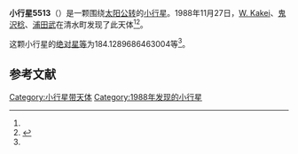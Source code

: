 {{Infobox planet
| bgcolour = #FFFFC0
| name = 5513 Yukio
| symbol = 
| image = 
| caption = 
| discovery = yes
| discovery_ref = 
| discoverer = [[W._Kakei|W. Kakei]]、[[鬼沢稔|鬼沢稔]]、[[浦田武|浦田武]]
| discovery_site = [[清水町|清水町]] 
| discovered = 1988年11月27日
| designations = yes
| mp_name = 
| named_after = 
| alt_names = 1988 WB/ 1978 SB6 / 1981 RH4
| mp_category = [[主带小行星|主带小行星]]
| orbit_ref = <ref name="a">[http://ssd.jpl.nasa.gov/sbdb.cgi?sstr=5513 5513 Yukio] {{Wayback|url=http://ssd.jpl.nasa.gov/sbdb.cgi?sstr=5513 |date=20140924090210 }}，小行星數據庫瀏覽器（JPL Small-Body Database Browser）－[[美国国家航空航天局|美国国家航空航天局]]喷气推进实验室</ref>
| epoch = 2456400.5 (2013年4月18日更新)
| aphelion = {{convert|2.331504304688588|AU|km|3|abbr=on|lk=out}}
| perihelion = {{convert|2.090863049796563|AU|km|3|abbr=on}}
| semimajor = {{convert|2.211183677242576|AU|km|3|abbr=on}}
| eccentricity = 0.054414578
| period = 1200.979672 [[日|日]]<br />3.29[[儒略年|儒略年]]
| avg_speed = 
| inclination = 1.660611528402786
| asc_node = 289.771082550378
| mean_anomaly = 
| arg_peri = 184.1289686463004
| satellites = 
| physical_characteristics = yes
| dimensions = 
| mass = 
| density = 
| surface_grav = 
| escape_velocity = 
| sidereal_day = 
| axial_tilt = 
| pole_ecliptic_lat = 
| pole_ecliptic_lon = 
| albedo = 
| temperatures= 
| temp_name1 = 
| mean_temp_1 = 
| max_temp_1 = 
| temp_name2 = 
| max_temp_2 = 
| spectral_type = 
| abs_magnitude = 184.1289686463004
}}

'''小行星5513'''（{{lang-en|5513 Yukio}}）是一颗围绕[[太阳|太阳]][[公转|公转]]的[[小行星|小行星]]。1988年11月27日，[[W._Kakei|W. Kakei]]、[[鬼沢稔|鬼沢稔]]、[[浦田武|浦田武]]在清水町发现了此天体<ref name="a" /><ref>{{cite news|title=小行星列表|url=http://cfa-www.harvard.edu/iau/lists/NumberedMPs.txt|accessdate=2013-07-08|newspaper=哈佛大学|archive-date=2008-05-17|archive-url=https://web.archive.org/web/20080517010638/http://cfa-www.harvard.edu/iau/lists/NumberedMPs.txt|dead-url=no}}</ref>。

这颗小行星的[[绝对星等|绝对星等]]为184.1289686463004等<ref name="a" />。

==参考文献==
{{reflist}}
{{Minor Planet Number|[[小行星5512|小行星5512]]|[[小行星5514|小行星5514]]}}

{{小天体}}

[[Category:小行星带天体|Category:小行星带天体]]
[[Category:1988年发现的小行星|Category:1988年发现的小行星]]

{{asteroid-stub}}